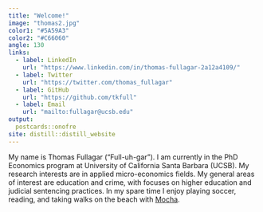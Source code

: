 ```yaml
---
title: "Welcome!"
image: "thomas2.jpg"
color1: "#5A59A3"
color2: "#C66060"
angle: 130
links:
  - label: LinkedIn
    url: "https://www.linkedin.com/in/thomas-fullagar-2a12a4109/"
  - label: Twitter
    url: "https://twitter.com/thomas_fullagar"
  - label: GitHub
    url: "https://github.com/tkfull"
  - label: Email
    url: "mailto:fullagar@ucsb.edu"
output:
  postcards::onofre
site: distill::distill_website
---
```

 
My name is Thomas Fullagar ("Full-uh-gar"). I am currently in the PhD Economics program at University of California Santa Barbara (UCSB). My research interests are in applied micro-economics fields. My general areas of interest are education and crime, with focuses on higher education and judicial sentencing practices. In my spare time I enjoy playing soccer, reading, and taking walks on the beach with <a href="mocha.jpeg">Mocha</a>.
